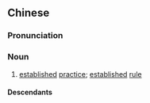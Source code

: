 {{also|恒例}}
==Chinese==
{{zh-forms|s=恒例}}

===Pronunciation===
{{zh-pron
|m=hénglì
|c=hang4 lai6
|cat=n
}}

===Noun===
{{zh-noun}}

# [[established]] [[practice]]; [[established]] [[rule]]

====Descendants====
{{CJKV||こうれい|항례|j=恒例|k=恒例}}